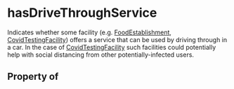 # hasDriveThroughService

Indicates whether some facility (e.g. <a class="localLink" href="/FoodEstablishment">FoodEstablishment</a>, <a class="localLink" href="/CovidTestingFacility">CovidTestingFacility</a>) offers a service that can be used by driving through in a car. In the case of <a class="localLink" href="/CovidTestingFacility">CovidTestingFacility</a> such facilities could potentially help with social distancing from other potentially-infected users.

## Property of



